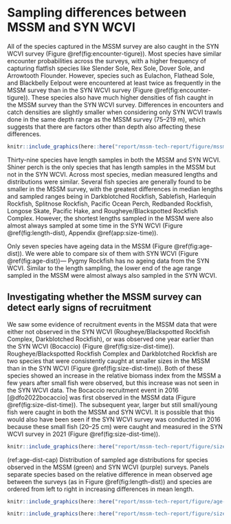 # Sampling differences between MSSM and SYN WCVI {#sec:sampling-differences}

All of the species captured in the MSSM survey are also caught in the SYN WCVI survey (Figure \@ref(fig:encounter-tigure)).
Most species have similar encounter probabilities across the surveys, with a higher frequency of capturing flatfish species like Slender Sole, Rex Sole, Dover Sole, and Arrowtooth Flounder.
However, species such as Eulachon, Flathead Sole, and Blackbelly Eelpout were encountered at least twice as frequently in the MSSM survey than in the SYN WCVI survey (Figure \@ref(fig:encounter-tigure)).
These species also have much higher densities of fish caught in the MSSM survey than the SYN WCVI survey.
Differences in encounters and catch densities are slightly smaller when considering only SYN WCVI trawls done in the same depth range as the MSSM survey (75--219 m), which suggests that there are factors other than depth also affecting these differences.

```r
knitr::include_graphics(here::here("report/mssm-tech-report/figure/mssm-wcvi-tigure_same-depth.png"), dpi = NA)
```

Thirty-nine species have length samples in both the MSSM and SYN WCVI.
Shiner perch is the only species that has length samples in the MSSM but not in the SYN WCVI.
Across most species, median measured lengths and distributions were similar.
Several fish species are generally found to be smaller in the MSSM survey, with the greatest differences in median lengths and sampled ranges being in Darkblotched Rockfish, Sablefish, Harlequin Rockfish, Splitnose Rockfish, Pacific Ocean Perch, Redbanded Rockfish, Longose Skate, Pacific Hake, and Rougheye/Blackspotted Rockfish Complex.
However, the shortest lengths sampled in the MSSM were also almost always sampled at some time in the SYN WCVI (Figure \@ref(fig:length-dist), Appendix \@ref(app:size-time)).

Only seven species have ageing data in the MSSM (Figure \@ref(fig:age-dist)). 
We were able to compare six of them with SYN WCVI (Figure \@ref(fig:age-dist))--- Pygmy Rockfish has no ageing data from the SYN WCVI.
Similar to the length sampling, the lower end of the age range sampled in the MSSM were almost always also sampled in the SYN WCVI.

## Investigating whether the MSSM survey can detect early signs of recruitment {#sec:recruitment}

We saw some evidence of recruitment events in the MSSM data that were either not observed in the SYN WCVI (Rougheye/Blackspotted Rockfish Complex, Darkblotched Rockfish), or was observed one year earlier than the SYN WCVI (Bocaccio) (Figure \@ref(fig:size-dist-time)).
Rougheye/Blackspotted Rockfish Complex and Darkblotched Rockfish are two species that were consistently caught at smaller sizes in the MSSM than in the SYN WCVI (Figure \@ref(fig:size-dist-time)).
Both of these species showed an increase in the relative biomass index from the MSSM a few years after small fish were observed, but this increase was not seen in the SYN WCVI data.
The Bocaccio recruitment event in 2016 [@dfo2022bocaccio] was first observed in the MSSM data (Figure \@ref(fig:size-dist-time)).
The subsequent year, larger but still small/young fish were caught in both the MSSM and SYN WCVI.
It is possible that this would also have been seen if the SYN WCVI survey was conducted in 2016 because these small fish (20--25 cm) were caught and measured in the SYN WCVI survey in 2021 (Figure \@ref(fig:size-dist-time)).

```r
knitr::include_graphics(here::here("report/mssm-tech-report/figure/size-comp.png"), dpi = NA)
```

(ref:age-dist-cap) Distribution of sampled age distributions for species observed in the MSSM (green) and SYN WCVI (purple) surveys. Panels separate species based on the relative difference in mean observed age between the surveys (as in Figure \@ref(fig:length-dist)) and species are ordered from left to right in increasing differences in mean length.

```r
knitr::include_graphics(here::here("report/mssm-tech-report/figure/age-comp.png"), dpi = NA)
```

```r
knitr::include_graphics(here::here("report/mssm-tech-report/figure/size-time-highlights.png"), dpi = NA)
```

\clearpage

